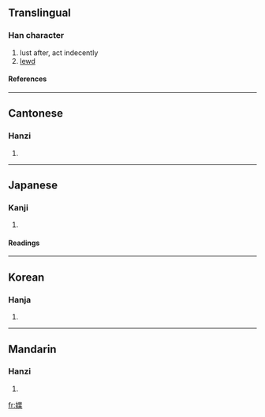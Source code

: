 ==Translingual==
===Han character===
{{Han char|rn=38|rad=女|as=09|sn=12|four=4449<sub>1</sub>|canj=女心廿木 (VPTD)}}
# lust after, act indecently
# [[lewd]]
====References====
{{Han ref|kx=0267.190|dkj=06524|dj=0534.180|hdz=21063.150|uh=5A9F|ud=23199|bh=D8B7|bd=55479}}
----
==Cantonese==
===Hanzi===
{{yue-hanzi|jyut=|y=sit3}}
# {{defn|Cantonese}}
----
==Japanese==
===Kanji===
{{ja-kanji|grade=|rs=女09}}
# {{defn|Japanese}} 
====Readings====
{{ja-readings|on=[[せつ]] (setsu), [[せち]] (sechi)|kun=[[けがす]] (kegasu), [[けがれる]] (kegareru), [[なれる]] (nareru), [[あなどる]] (anadoru)}}
----
==Korean==
===Hanja===
{{ko-hanja|hangeul=설|rv=seol|mr=sŏl}}
# {{defn|Korean}}
----
==Mandarin==
===Hanzi===
{{cmn-hanzi|pin=[[duò]] ([[duo4]]), [[xiè]] ([[xie4]])|wg=to<sup>4</sup>, hsieh<sup>4</sup>}}
# {{defn|Mandarin}}

[[fr:媟]]